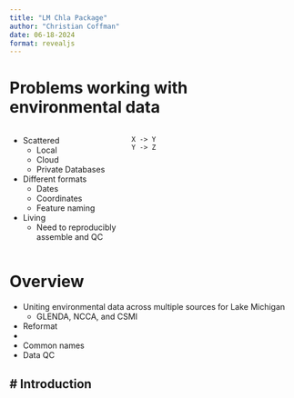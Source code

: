 ```yaml
---
title: "LM Chla Package"
author: "Christian Coffman"
date: 06-18-2024
format: revealjs
---
```


# Problems working with environmental data

:::: {.columns}

::: {.column width="40%"}
- Scattered
  - Local
  - Cloud
  - Private Databases
- Different formats
  - Dates
  - Coordinates
  - Feature naming
- Living
  - Need to reproducibly assemble and QC
:::

::: {.column width="60%"}
```mermaid
X -> Y
Y -> Z
```
:::

::::

# Overview
- Uniting environmental data across multiple sources for Lake Michigan
  - GLENDA, NCCA, and CSMI
- Reformat
- 
- Common names
- Data QC

# Introduction
- 

